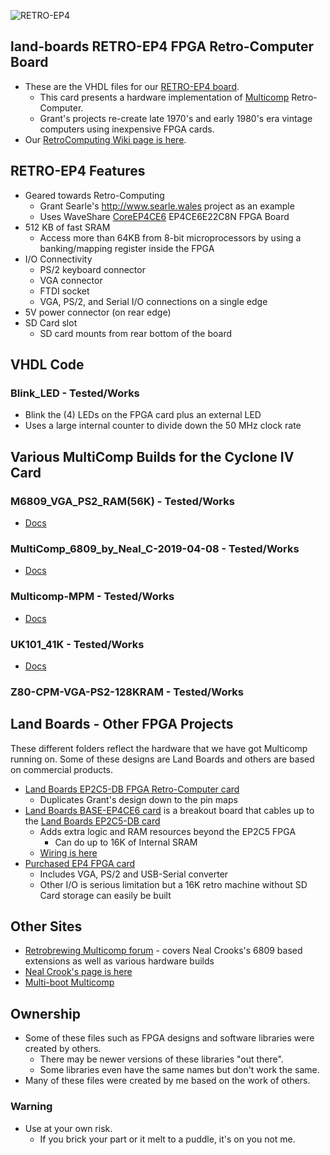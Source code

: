 <img src="http://land-boards.com/blwiki/images/7/7d/RETRO-EP4_Front-Back.jpg" alt="RETRO-EP4" title="RETRO-EP4" />

== land-boards RETRO-EP4 FPGA Retro-Computer Board ==

* These are the VHDL files for our [http://land-boards.com/blwiki/index.php?title=RETRO-EP4CE6 RETRO-EP4 board].
** This card presents a hardware implementation of [http://www.searle.wales Multicomp] Retro-Computer.
** Grant's projects re-create late 1970's and early 1980's era vintage computers using inexpensive FPGA cards.
* Our [http://land-boards.com/blwiki/index.php?title=RetroComputing RetroComputing Wiki page is here].

== RETRO-EP4 Features ==

* Geared towards Retro-Computing
** Grant Searle's http://www.searle.wales project as an example
** Uses WaveShare [https://www.waveshare.com/wiki/CoreEP4CE6 CoreEP4CE6] EP4CE6E22C8N FPGA Board
* 512 KB of fast SRAM
** Access more than 64KB from 8-bit microprocessors by using a banking/mapping register inside the FPGA
* I/O Connectivity
** PS/2 keyboard connector
** VGA connector
** FTDI socket
** VGA, PS/2, and Serial I/O connections on a single edge
* 5V power connector (on rear edge)
* SD Card slot
** SD card mounts from rear bottom of the board
	
== VHDL Code ==

=== Blink_LED - Tested/Works ===

* Blink the (4) LEDs on the FPGA card plus an external LED
* Uses a large internal counter to divide down the 50 MHz clock rate

== Various MultiComp Builds for the Cyclone IV Card ==

=== M6809_VGA_PS2_RAM(56K) - Tested/Works ===

* [https://github.com/douggilliland/MultiComp/blob/master/MultiComp_On_RETRO-EP4/M6809_VGA_PS2_RAM(56K)/ Docs]

=== MultiComp_6809_by_Neal_C-2019-04-08 - Tested/Works ===

* [https://github.com/douggilliland/MultiComp/tree/master/MultiComp_On_RETRO-EP4/MultiComp_6809_by_Neal_C-2019-04-08/ Docs]

=== Multicomp-MPM - Tested/Works ===

* [https://github.com/douggilliland/MultiComp/tree/master/MultiComp_On_RETRO-EP4/Multicomp-MPM Docs]

=== UK101_41K - Tested/Works ===

* [https://github.com/douggilliland/MultiComp/tree/master/MultiComp_On_RETRO-EP4/UK101_41K Docs]

=== Z80-CPM-VGA-PS2-128KRAM - Tested/Works ===

== Land Boards - Other FPGA Projects ==

These different folders reflect the hardware that we have got Multicomp running on. Some of these designs are Land Boards and others are based on commercial products.

* [http://land-boards.com/blwiki/index.php?title=EP2C5-DB Land Boards EP2C5-DB FPGA Retro-Computer card]
** Duplicates Grant's design down to the pin maps
* [http://land-boards.com/blwiki/index.php?title=BASE-EP4CE6 Land Boards BASE-EP4CE6 card] is a breakout board that cables up to the [http://land-boards.com/blwiki/index.php?title=EP2C5-DB Land Boards EP2C5-DB card]
** Adds extra logic and RAM resources beyond the EP2C5 FPGA
*** Can do up to 16K of Internal SRAM
** [http://land-boards.com/blwiki/index.php?title=Retro-Computer_Map_EP2_to_EP4_card Wiring is here]
* [http://land-boards.com/blwiki/index.php?title=Cyclone_IV_FPGA_EP4CE6E22C8N_Development_Board_USB_V2 Purchased EP4 FPGA card]
** Includes VGA, PS/2 and USB-Serial converter
** Other I/O is serious limitation but a 16K retro machine without SD Card storage can easily be built

== Other Sites ==

* [https://www.retrobrewcomputers.org/doku.php?id=boards:sbc:multicomp:start Retrobrewing Multicomp forum] - covers Neal Crooks's 6809 based extensions as well as various hardware builds
* [https://github.com/nealcrook/multicomp6809 Neal Crook's page is here]
* [https://www.retrobrewcomputers.org/doku.php?id=builderpages:rhkoolstar:mc-2g-1024 Multi-boot Multicomp]

== Ownership ==

* Some of these files such as FPGA designs and software libraries were created by others.
** There may be newer versions of these libraries "out there".
** Some libraries even have the same names but don't work the same.
* Many of these files were created by me based on the work of others.

=== Warning ===

* Use at your own risk.
** If you brick your part or it melt to a puddle, it's on you not me.
